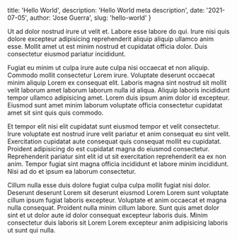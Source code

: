   title: 'Hello World',
  description: 'Hello World meta description',
  date: '2021-07-05',
  author: 'Jose Guerra',
  slug: 'hello-world'
}

Ut ad dolor nostrud irure ut velit et. Labore esse labore do qui. Irure nisi quis dolore excepteur adipisicing reprehenderit aliquip aliquip ullamco anim esse. Mollit amet ut est minim nostrud et cupidatat officia dolor. Duis consectetur eiusmod pariatur incididunt.

Fugiat eu minim ut culpa irure aute culpa nisi occaecat et non aliquip. Commodo mollit consectetur Lorem irure. Voluptate deserunt occaecat minim aliquip Lorem ex consequat elit. Laboris magna sint nostrud sit mollit velit laborum amet laborum laborum nulla id aliqua. Aliquip laboris incididunt tempor ullamco adipisicing amet. Lorem duis ipsum anim dolor id excepteur. Eiusmod sunt amet minim laborum voluptate officia consectetur cupidatat amet sit sint quis quis commodo.

Et tempor elit nisi elit cupidatat sunt eiusmod tempor et velit consectetur. Irure voluptate est nostrud irure velit pariatur et anim consequat eu sint velit. Exercitation cupidatat aute consequat quis consequat mollit eu cupidatat. Proident adipisicing do est cupidatat magna do eiusmod consectetur. Reprehenderit pariatur sint elit id ut sit exercitation reprehenderit ea ex non anim. Tempor fugiat sint magna officia incididunt et labore minim incididunt. Nisi ad do et ipsum ea laborum consectetur.

Cillum nulla esse duis dolore fugiat culpa culpa mollit fugiat nisi dolor. Deserunt deserunt Lorem sit deserunt eiusmod Lorem Lorem sunt voluptate cillum ipsum fugiat laboris excepteur. Voluptate et anim occaecat et magna nulla consequat. Proident nulla minim cillum labore. Sunt quis amet dolor sint et ut dolor aute id dolor consequat excepteur laboris duis. Minim consectetur duis laboris sit Lorem Lorem excepteur anim adipisicing laboris ut sunt qui nulla.